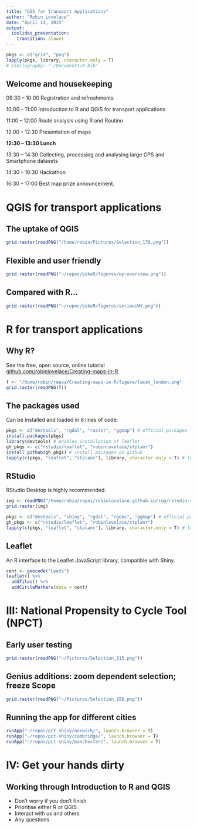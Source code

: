 ```yaml
---
title: "GIS for Transport Applications"
author: "Robin Lovelace"
date: "April 14, 2015"
output:
  ioslides_presentation:
    transition: slower
---
```


```r
pkgs <- c("grid", "png")
lapply(pkgs, library, character.only = T)
# bibliography: "~/Documents/R.bib"
```

## Welcome and housekeeping

09:30 – 10:00   Registration and refreshments

10:00 – 11:00	 Introduction to R and QGIS for transport applications

11:00 – 12:00	 Route analysis using R and Routino 

12:00 – 12:30	 Presentation of maps 

**12:30 – 13:30 	 Lunch**

13:30 – 14:30	Collecting, processing and analysing large GPS and Smartphone datasets

14:30 – 16:30	 Hackathon 

16:30 – 17:00	 Best map prize announcement.

# QGIS for transport applications

## The uptake of QGIS

```r
grid.raster(readPNG("/home/robin/Pictures/Selection_178.png"))
```


## Flexible and user friendly

```r
grid.raster(readPNG("~/repos/bikeR/figures/wy-overview.png"))
```

## Compared with R...

```r
grid.raster(readPNG("~/repos/bikeR/figures/seriousWY.png"))
```

# R for transport applications

## Why R?

See the free, open source, online tutorial [github.com/robinlovelace/Creating-maps-in-R](https://github.com/Robinlovelace/Creating-maps-in-R).

```r
f <- "/home/robin/repos/Creating-maps-in-R/figure/facet_london.png"
grid.raster(readPNG(f))
```

## The packages used

Can be installed and loaded in 6 lines of code:

```r
pkgs <- c("devtools", "rgdal", "raster", "ggmap") # official packages
install.packages(pkgs) 
library(devtools) # enables installation of leaflet
gh_pkgs <- c("rstudio/leaflet", "robinlovelace/stplanr") 
install_github(gh_pkgs) # install packages on github
lapply(c(pkgs, "leaflet", "stplanr"), library, character.only = T) # load all
```

## RStudio

RStudio Desktop is highly recommended.

```r
img <- readPNG("/home/robin/repos/robinlovelace.github.io/img/rstudio-shiny-button.png")
grid.raster(img)
```

```r
pkgs <- c("devtools", "shiny", "rgdal", "rgeos", "ggmap") # official packages
gh_pkgs <- c("rstudio/leaflet", "robinlovelace/stplanr") 
lapply(c(pkgs, "leaflet", "stplanr"), library, character.only = T) # load all
```

## Leaflet

An R interface to the Leaflet JavaScript library, compatible with Shiny.

```r
cent <- geocode("Leeds")
leaflet() %>% 
  addTiles() %>%
  addCircleMarkers(data = cent)
```

# III: National Propensity to Cycle Tool (NPCT)

## Early user testing

```r
grid.raster(readPNG("~/Pictures/Selection_115.png"))
```

## Genius additions: zoom dependent selection; freeze Scope

```r
grid.raster(readPNG("~/Pictures/Selection_156.png"))
```

## Running the app for different cities

```r
runApp("~/repos/pct-shiny/norwich/", launch.browser = T)
runApp("~/repos/pct-shiny/cambridge/", launch.browser = T)
runApp("~/repos/pct-shiny/manchester/", launch.browser = T)
```

# IV: Get your hands dirty

## Working through **Introduction to R and QGIS**

- Don't worry if you don't finish
- Prioritise either R or QGIS
- Interact with us and others
- Any questions

